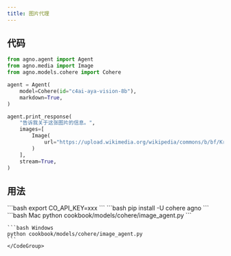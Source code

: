 ```yaml
---
title: 图片代理
---
```


## 代码

```python cookbook/models/cohere/image_agent.py
from agno.agent import Agent
from agno.media import Image
from agno.models.cohere import Cohere

agent = Agent(
    model=Cohere(id="c4ai-aya-vision-8b"),
    markdown=True,
)

agent.print_response(
    "告诉我关于这张图片的信息。",
    images=[
        Image(
            url="https://upload.wikimedia.org/wikipedia/commons/b/bf/Krakow_-_Kosciol_Mariacki.jpg"
        )
    ],
    stream=True,
)
```

## 用法

<Steps>
  <Snippet file="create-venv-step.mdx" />

  <Step title="设置你的 API 密钥">
    ```bash
    export CO_API_KEY=xxx
    ```
  </Step>

  <Step title="安装库">
    ```bash
    pip install -U cohere agno
    ```
  </Step>

  <Step title="运行代理">
    <CodeGroup>
    ```bash Mac
    python cookbook/models/cohere/image_agent.py
    ```

    ```bash Windows
    python cookbook/models/cohere/image_agent.py
    ```
    </CodeGroup>
  </Step>
</Steps>